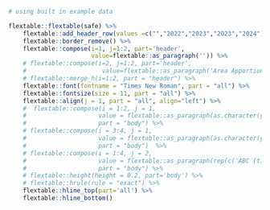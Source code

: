 ```r
# using built in example data 

flextable::flextable(safe) %>% 
    flextable::add_header_row(values =c("","2022","2023","2023","2024"), top=T) %>%
    flextable::border_remove() %>% 
    flextable::compose(i=1, j=1:2, part='header', 
                       value=flextable::as_paragraph('')) %>%
    # flextable::compose(i=2, j=1:2, part='header', 
    #                     value=flextable::as_paragraph('Area Apportionment')) %>% 
    # flextable::merge_h(i=1:2, part = "header") %>% 
    flextable::font(fontname = "Times New Roman", part = "all") %>%
    flextable::fontsize(size = 11, part = "all") %>% 
    flextable::align(j = 1, part = "all", align="left") %>% 
    #  flextable::compose(i = 1:2, j = 1, 
    #                    value = flextable::as_paragraph(as.character(year)), 
    #                    part = "body") %>% 
    # flextable::compose(i = 3:4, j = 1, 
    #                    value = flextable::as_paragraph(as.character(year+1)), 
    #                    part = "body")  %>% 
    # flextable::compose(i = 1:4, j = 2, 
    #                    value = flextable::as_paragraph(rep(c('ABC (t)', 'OFL (t)'), 2)), 
    #                    part = "body") %>% 
    # flextable::height(height = 0.2, part='body') %>% 
    # flextable::hrule(rule = "exact") %>% 
    flextable::hline_top(part='all') %>% 
    flextable::hline_bottom() 
```
